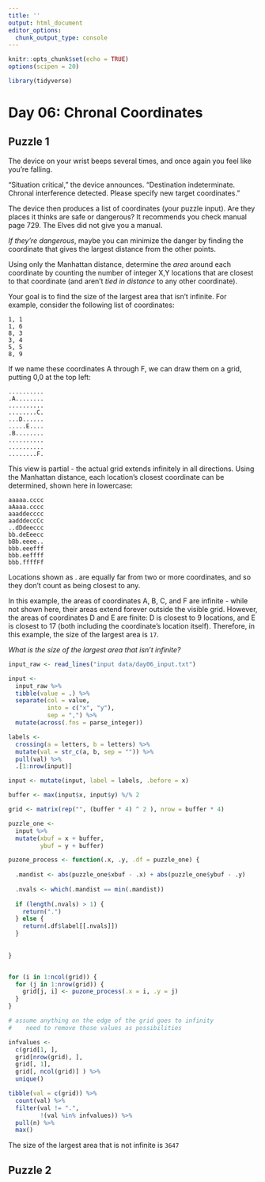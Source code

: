 ```yaml
---
title: ''
output: html_document
editor_options: 
  chunk_output_type: console
---
```


```r
knitr::opts_chunk$set(echo = TRUE)
options(scipen = 20)

library(tidyverse)
```

# Day 06: Chronal Coordinates

## Puzzle 1

The device on your wrist beeps several times, and once again you feel like you're falling.

"Situation critical," the device announces. "Destination indeterminate. Chronal interference detected. Please specify new target coordinates."

The device then produces a list of coordinates (your puzzle input). Are they places it thinks are safe or dangerous? It recommends you check manual page 729. The Elves did not give you a manual.

*If they're dangerous*, maybe you can minimize the danger by finding the coordinate that gives the largest distance from the other points.

Using only the Manhattan distance, determine the *area* around each coordinate by counting the number of integer X,Y locations that are closest to that coordinate (and aren't *tied in distance* to any other coordinate).

Your goal is to find the size of the largest area that isn't infinite. For example, consider the following list of coordinates:

```
1, 1
1, 6
8, 3
3, 4
5, 5
8, 9
```

If we name these coordinates A through F, we can draw them on a grid, putting 0,0 at the top left:

```
..........
.A........
..........
........C.
...D......
.....E....
.B........
..........
..........
........F.
```

This view is partial - the actual grid extends infinitely in all directions. Using the Manhattan distance, each location's closest coordinate can be determined, shown here in lowercase:

```
aaaaa.cccc
aAaaa.cccc
aaaddecccc
aadddeccCc
..dDdeeccc
bb.deEeecc
bBb.eeee..
bbb.eeefff
bbb.eeffff
bbb.ffffFf
```

Locations shown as . are equally far from two or more coordinates, and so they don't count as being closest to any.

In this example, the areas of coordinates A, B, C, and F are infinite - while not shown here, their areas extend forever outside the visible grid. However, the areas of coordinates D and E are finite: D is closest to 9 locations, and E is closest to 17 (both including the coordinate's location itself). Therefore, in this example, the size of the largest area is `17`.

*What is the size of the largest area that isn't infinite?*


```r
input_raw <- read_lines("input data/day06_input.txt")

input <- 
  input_raw %>% 
  tibble(value = .) %>% 
  separate(col = value, 
           into = c("x", "y"), 
           sep = ",") %>% 
  mutate(across(.fns = parse_integer))

labels <- 
  crossing(a = letters, b = letters) %>% 
  mutate(val = str_c(a, b, sep = "")) %>% 
  pull(val) %>% 
  .[1:nrow(input)]

input <- mutate(input, label = labels, .before = x)
```


```r
buffer <- max(input$x, input$y) %/% 2

grid <- matrix(rep("", (buffer * 4) ^ 2 ), nrow = buffer * 4)

puzzle_one <- 
  input %>% 
  mutate(xbuf = x + buffer, 
         ybuf = y + buffer)

puzone_process <- function(.x, .y, .df = puzzle_one) {
  
  .mandist <- abs(puzzle_one$xbuf - .x) + abs(puzzle_one$ybuf - .y)
  
  .nvals <- which(.mandist == min(.mandist))
  
  if (length(.nvals) > 1) {
    return(".")
  } else {
    return(.df$label[[.nvals]])
  }
  
  
}


for (i in 1:ncol(grid)) {
  for (j in 1:nrow(grid)) {
    grid[j, i] <- puzone_process(.x = i, .y = j)
  }
}

# assume anything on the edge of the grid goes to infinity 
#    need to remove those values as possibilities

infvalues <- 
  c(grid[1, ], 
  grid[nrow(grid), ], 
  grid[, 1], 
  grid[, ncol(grid)] ) %>% 
  unique()

tibble(val = c(grid)) %>% 
  count(val) %>% 
  filter(val != ".", 
         !(val %in% infvalues)) %>% 
  pull(n) %>% 
  max()

```

The size of the largest area that is not infinite is `3647`

## Puzzle 2


```r
```